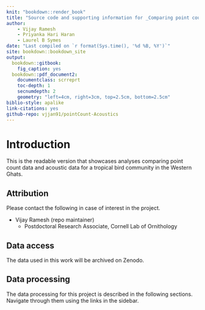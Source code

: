 ```yaml
--- 
knit: "bookdown::render_book"
title: "Source code and supporting information for _Comparing point count surveys to acoustic data across a gradient of forest regeneration in the Western Ghats_"
author:
    - Vijay Ramesh
    - Priyanka Hari Haran
    - Laurel B Symes  
date: "Last compiled on `r format(Sys.time(), '%d %B, %Y')`"
site: bookdown::bookdown_site
output: 
  bookdown::gitbook:
    fig_caption: yes
  bookdown::pdf_document2:
    documentclass: scrreprt
    toc-depth: 1
    secnumdepth: 2
    geometry: "left=4cm, right=3cm, top=2.5cm, bottom=2.5cm"
biblio-style: apalike
link-citations: yes
github-repo: vjjan91/pointCount-Acoustics
---
```


# Introduction  

This is the readable version that showcases analyses comparing point count data and acoustic data for a tropical bird community in the Western Ghats.  

## Attribution  

Please contact the following in case of interest in the project.  

- Vijay Ramesh (repo maintainer)
    - Postdoctoral Research Associate, Cornell Lab of Ornithology  

## Data access  

The data used in this work will be archived on Zenodo.  

## Data processing  

The data processing for this project is described in the following sections. Navigate through them using the links in the sidebar.      
